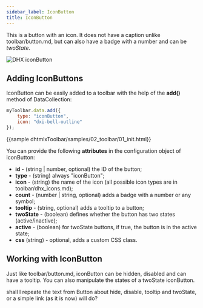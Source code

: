 ```yaml
---
sidebar_label: IconButton
title: IconButton
---          
```


This is a button with an icon. It does not have a caption unlike toolbar/button.md, but can also have a badge with a number and can be _twoState_.

![DHX iconButton](../assets/toolbar/icon_button.png)

## Adding IconButtons

IconButton can be easily added to a toolbar with the help of the <strong>add()</strong> method of DataCollection:

~~~js
myToolbar.data.add({
    type: "iconButton",
    icon: "dxi-bell-outline"
});
~~~

{{sample    dhtmlxToolbar/samples/02_toolbar/01_init.html}}

You can provide the following <strong>attributes</strong> in the configuration object of iconButton:

- <strong>id</strong> - (string | number, optional) the ID of the button;
- <strong>type</strong> - (string) always "iconButton";
- <strong>icon</strong> - (string) the name of the icon (all possible icon types are in toolbar/dhx_icons.md);
- <strong>count</strong> - (number | string, optional) adds a badge with a number or any symbol;
- <strong>tooltip</strong> - (string, optional) adds a tooltip to a button;
- <strong>twoState</strong> - (boolean) defines whether the button has two states (active/inactive);
- <strong>active</strong> - (boolean) for twoState buttons, if true, the button is in the active state;
- <strong>css</strong> (string) - optional, adds a custom CSS class.

## Working with IconButton

Just like toolbar/button.md, iconButton can be hidden, disabled and can have a tooltip. You can also manipulate the states of a twoState iconButton.


shall I repeate the text from Button about hide, disable, tooltip and twoState, or a simple link (as it is now) will do?
